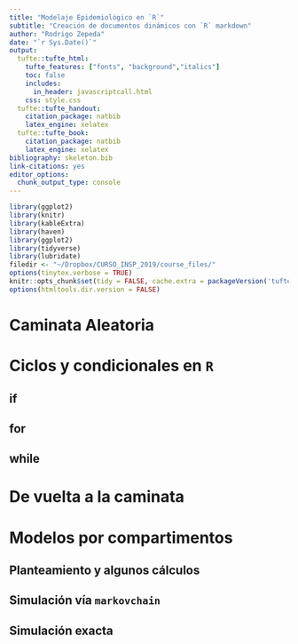 ```yaml
---
title: "Modelaje Epidemiológico en `R`"
subtitle: "Creación de documentos dinámicos con `R` markdown"
author: "Rodrigo Zepeda"
date: "`r Sys.Date()`"
output:
  tufte::tufte_html: 
    tufte_features: ["fonts", "background","italics"]
    toc: false
    includes:
      in_header: javascriptcall.html
    css: style.css
  tufte::tufte_handout:
    citation_package: natbib
    latex_engine: xelatex
  tufte::tufte_book:
    citation_package: natbib
    latex_engine: xelatex
bibliography: skeleton.bib
link-citations: yes
editor_options: 
  chunk_output_type: console
---
```


```r
library(ggplot2)
library(knitr)
library(kableExtra)
library(haven)
library(ggplot2)
library(tidyverse)
library(lubridate)
filedir <- "~/Dropbox/CURSO_INSP_2019/course_files/"
options(tinytex.verbose = TRUE)
knitr::opts_chunk$set(tidy = FALSE, cache.extra = packageVersion('tufte'), error = TRUE)
options(htmltools.dir.version = FALSE)
```

# Caminata Aleatoria

# Ciclos y condicionales en `R`

## if

## for

## while

# De vuelta a la caminata

# Modelos por compartimentos

## Planteamiento y algunos cálculos

## Simulación vía `markovchain`

## Simulación exacta 
